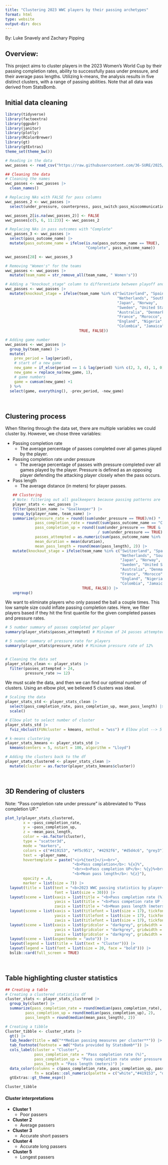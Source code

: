 ```yaml
---
title: "Clustering 2023 WWC players by their passing archetypes"
format: html
type: website
output-dir: docs
---
```

By: Luke Snavely and Zachary Pipping

## Overview:
This project aims to cluster players in the 2023 Women's World Cup by their passing completion rates, ability to successfully pass under pressure, and their average pass lengths. Utilizing k-means, the analysis results in five distinct clusters, with a range of passing abilities. Note that all data was derived from StatsBomb.


## Initial data cleaning
```r
library(tidyverse)
library(factoextra)
library(ggpubr)
library(janitor)
library(plotly)
library(RColorBrewer)
library(gt)
library(gtExtras)
theme_set(theme_bw())

# Reading in the data
wwc_passes <- read_csv("https://raw.githubusercontent.com/36-SURE/2025/main/data/wwc_passes.csv")

## Cleaning the data
# Cleaning the names
wwc_passes <- wwc_passes |> 
  clean_names()

# Replacing NAs with FALSE for pass columns
wwc_passes_2 <- wwc_passes |>
  select(under_pressure, counterpress, pass_switch:pass_miscommunication)

wwc_passes_2[is.na(wwc_passes_2)] <- FALSE
wwc_passes[c(5, 6, 11:23)] <- wwc_passes_2

# Replacing NAs in pass outcomes with "Complete"
wwc_passes_3 <- wwc_passes |> 
  select(pass_outcome_name) |>
  mutate(pass_outcome_name = ifelse(is.na(pass_outcome_name == TRUE), 
                                    "Complete", pass_outcome_name))

wwc_passes[28] <- wwc_passes_3

# Removing "Women's" for the teams
wwc_passes <- wwc_passes |> 
  mutate(team_name = str_remove_all(team_name, " Women's"))

# Adding a "knockout_stage" column to differentiate between playoff and non-playoff teams
wwc_passes <- wwc_passes |>
  mutate(knockout_stage = ifelse(team_name %in% c("Switzerland", "Spain", 
                                                  "Netherlands", "South Africa",
                                                  "Japan", "Norway",
                                                  "Sweden", "United States",
                                                  "Australia", "Denmark",
                                                  "France", "Morocco",
                                                  "England", "Nigeria",
                                                  "Colombia", "Jamaica"),
                                 TRUE, FALSE))

# Adding game number
wwc_passes <- wwc_passes |> 
  group_by(team_name) |>
  mutate(
    prev_period = lag(period),
    # start of a new game
    new_game = if_else(period == 1 & lag(period) %in% c(2, 3, 4), 1, 0),
    new_game = replace_na(new_game, 1),
    # game numbers
    game = cumsum(new_game) +1
  ) %>%
  select(game, everything(), -prev_period, -new_game)
```

<br>

## Clustering process

When filtering through the data set, there are multiple variables we could cluster by. However, we chose three variables:

* Passing completion rate
  + The average percentage of passes completed over all games played by the player.
* Passing completion rate under pressure
  + The average percentage of passes with pressure completed over all games played by the player. Pressure is defined as an opposing player defending the attacking player closely when the pass occurs.
* Pass length
  + The average distance (in meters) for player passes.
```r
## Clustering
# Note: filtering out all goalkeepers because passing patterns are different than field players
player_stats <- wwc_passes |> 
  filter(position_name != "Goalkeeper") |> 
  group_by(player_name, team_name) |> 
  summarize(pressure_rate = round((sum(under_pressure == TRUE)/n() * 100), 2),
            pass_completion_rate = round((sum(pass_outcome_name == "Complete")/n() * 100), 2),
            pass_completion_up = round((sum(under_pressure == TRUE & pass_outcome_name == "Complete") 
                                        / sum(under_pressure == TRUE) * 100), 2),
            passes_attempted = as.numeric(sum(pass_outcome_name %in% c("Complete", "Incomplete", "Out"))),
            mean_duration = mean(duration),
            mean_pass_length = round(mean(pass_length), 2)) |> 
  mutate(knockout_stage = ifelse(team_name %in% c("Switzerland", "Spain", 
                                                  "Netherlands", "South Africa",
                                                  "Japan", "Norway",
                                                  "Sweden", "United States",
                                                  "Australia", "Denmark",
                                                  "France", "Morocco",
                                                  "England", "Nigeria",
                                                  "Colombia", "Jamaica"),
                                 TRUE, FALSE)) |> 
  ungroup()
```

We want to eliminate players who only passed the ball a couple times. This low sample size could inflate passing completion rates. Here, we filter players based if they hit the first quantile for the given completed passes and pressure rates.
```r
# 5 number summary of passes completed per player
summary(player_stats$passes_attempted) # Minimum of 24 passes attempted to filter out low sample size players

# 5 number summary of pressure rate for players
summary(player_stats$pressure_rate) # Minimum pressure rate of 12%


# Cleaning the data set
player_stats_clean <- player_stats |> 
  filter(passes_attempted > 24,
         pressure_rate >= 12)
```

We must scale the data, and then we can find our optimal number of clusters. Using an elbow plot, we believed 5 clusters was ideal.
```r
# Scaling the data
player_stats_std <- player_stats_clean |> 
  select(pass_completion_rate, pass_completion_up, mean_pass_length) |>
  scale()

# Elbow plot to select number of cluster
player_stats_std |> 
  fviz_nbclust(FUNcluster = kmeans, method = "wss") # Elbow plot --> 5 clusters is ideal

# k-means clustering
player_stats_kmeans <- player_stats_std |> 
  kmeans(centers = 5, nstart = 100, algorithm = "Lloyd")

# Adding the clusters back to the df
player_stats_clustered <- player_stats_clean |> 
  mutate(cluster = as.factor(player_stats_kmeans$cluster))
```

<br>

## 3D Rendering of clusters

Note: "Pass completion rate under pressure" is abbreviated to "Pass completion UP."
```r
plot_ly(player_stats_clustered,
        x = ~pass_completion_rate,
        y = ~pass_completion_up,
        z = ~mean_pass_length,
        color = ~as.factor(cluster),
        type = "scatter3d",
        mode = "markers",
        colors = c("#419153", "#f5c951", "#4292f6", "#d5d4c6", "grey3"),
        text = ~player_name,
        hovertemplate = paste("<i>%{text}</i><br>",
                              "<b>Pass completion</b>: %{x}%",
                              "<br><b>Pass completion UP</b>: %{y}%<br>",
                              "<b>Mean pass length</b>: %{z}"),
        opacity = .8,
        marker = list(size = 7)) |> 
  layout(title = list(text = "<b>2023 WWC passing statistics by player<b>", y = .95,
                      font = list(size = 30))) |> 
  layout(scene = list(xaxis = list(title = "<b>Pass completion rate (%)</b>"),
                      yaxis = list(title = "<b>Pass competion rate UP (%)</b>"),
                      zaxis = list(title = "<b>Mean pass length (meters)</b>"))) |>
  layout(scene = list(xaxis = list(titlefont = list(size = 17), tickfont = list(size = 15)),
                      yaxis = list(titlefont = list(size = 17), tickfont = list(size = 15)),
                      zaxis = list(titlefont = list(size = 17), tickfont = list(size = 15)))) |>
  layout(scene = list(xaxis = list(gridcolor = "darkgrey", gridwidth = 2),
                      yaxis = list(gridcolor = "darkgrey", gridwidth = 2),
                      zaxis = list(gridcolor = "darkgrey", gridwidth = 2))) |>
  layout(scene = list(aspectmode = "auto")) |> 
  layout(legend = list(title = list(text = "Cluster"))) |> 
  layout(legend = list(font = list(size = 20, face = "bold"))) |> 
  bslib::card(full_screen = TRUE)
```

<br>

## Table highlighting cluster statistics
```r
## Creating a table
# Creating a clustered statistics df
cluster_stats <- player_stats_clustered |> 
  group_by(cluster) |> 
  summarize(pass_completion_rate = round(median(pass_completion_rate), 2),
         pass_completion_up = round(median(pass_completion_up), 2),
         pass_length = round(median(mean_pass_length), 2))

# Creating a tibble
Cluster_tibble <- cluster_stats |>
  gt() |>
  tab_header(title = md("**Median passing measures per cluster**")) |> 
  tab_footnote(footnote = md("*Data provided by StatsBomb*")) |>
  cols_label(cluster = "Cluster",
             pass_completion_rate = "Pass completion rate (%)", 
             pass_completion_up = "Pass completion rate under pressure (%)",
             pass_length = "Pass length (meters)") |>
  data_color(columns = c(pass_completion_rate, pass_completion_up, pass_length),
             fn = scales::col_numeric(palette = c("white","#419153", "darkgreen"), domain = NULL)) |>
  gtExtras::gt_theme_espn()

Cluster_tibble
```


#### Cluster interpretations

* **Cluster 1**
  + Poor passers
* **Cluster 2**
  + Average passers
* **Cluster 3**
  + Accurate short passers
* **Cluster 4**
  + Accurate long passers
* **Cluster 5**
  + Longest passers